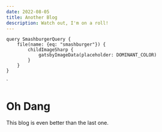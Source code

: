 ```yaml
---
date: 2022-08-05
title: Another Blog 
description: Watch out, I'm on a roll!
---
```



    query SmashburgerQuery {
        file(name: {eq: "smashburger"}) {
            childImageSharp {
                gatsbyImageData(placeholder: DOMINANT_COLOR)
            }
        }
    }
`

# Oh Dang

<GatsbyImage
    image={getImage(props.data.file)}
    alt="a smashburger plate with french fries in the foreground"
/>

This blog is even better than the last one.